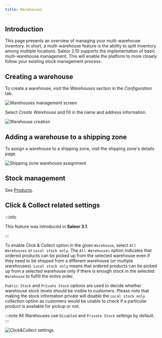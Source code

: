 ```yaml
---
title: Warehouses
---
```


## Introduction

This page presents an overview of managing your multi-warehouse inventory. In short, a multi-warehouse feature is the ability to split inventory among multiple locations. Saleor 2.10 supports the implementation of basic multi-warehouse management. This will enable the platform to more closely follow your existing stock management process.

## Creating a warehouse

To create a warehouse, visit the _Warehouses_ section in the _Configuration_ tab.

![Warehouses management screen](../screenshots/config-warehouse-list.png)

Select _Create&nbsp;Warehouse_ and fill in the name and address information.

![Warehouse creation](../screenshots/config-warehouse-new.png)

## Adding a warehouse to a shipping zone

To assign a warehouse to a shipping zone, visit the shipping zone's details page.

![Shipping zone warehouse assignment](../screenshots/config-warehouse-assign.png)

## Stock management

See [Products](dashboard/catalog/products.md#stock-management).

## Click & Collect related settings

:::info

This feature was introduced in **Saleor 3.1**.

:::

To enable Click & Collect option in the given `Warehouse`, select `All Warehouses` or `Local stock only`. The `All Warehouses` option indicates that ordered products can be picked up from the selected warehouse even if they need to be shipped from a different warehouse (or multiple warehouses). `Local stock only` means that ordered products can be picked up from a selected warehouse only if there is enough stock in the selected `Warehouse` to fulfill the entire order.

`Public Stock` and `Private Stock` options are used to decide whether warehouse stock levels should be visible to customers. Please note that making the stock information private will disable the `Local stock only` collection option as customers would be unable to check if a particular product is available for pickup or not.

:::note
All Warehouses use `Disabled` and `Private Stock` settings by default.
:::

![Click&Collect settings](../screenshots/config-warehouse-click&collect.png)
